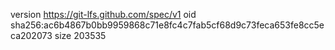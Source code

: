version https://git-lfs.github.com/spec/v1
oid sha256:ac6b4867b0bb9959868c71e8fc4c7fab5cf68d9c73feca653fe8cc5eca202073
size 203535
